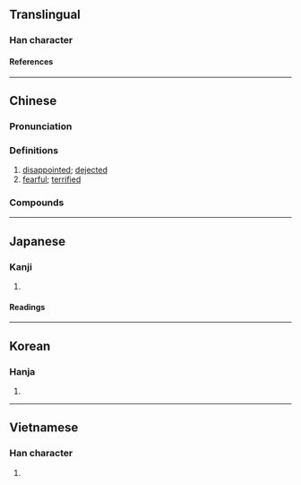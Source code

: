{{character info}}
==Translingual==

===Han character===
{{Han char|rn=61|rad=心|as=08|sn=11|four=99027|canj=PFBR|ids=⿰忄尚}}

====References====
{{Han ref|kx=0391.120|dkj=10815|dj=0725.240|hdz=42315.020|uh=60DD}}

----

==Chinese==
{{zh-forms}}

===Pronunciation===
{{zh-pron
|m=chǎng,tǎng,1nb=standard,2nb=variant
|c=cong2,tong2
|mn=chhéng/siàng
|oc=y
|cat=a
}}

===Definitions===
{{zh-hanzi}}

# [[disappointed]]; [[dejected]]
# [[fearful]]; [[terrified]]

===Compounds===
{{zh-der|惝然|惝怳|惝恍|惝惘|惝罔}}

----

==Japanese==

===Kanji===
{{ja-kanji|grade=|rs=心08}}

# {{rfdef|ja|sort=心08}}

====Readings====
{{ja-readings
|on=しょう, とう
|kun=うつとりする
}}

----

==Korean==

===Hanja===
{{ko-hanja|창}}

# {{rfdef|ko|sort=心08}}

----

==Vietnamese==

===Han character===
{{vi-readings|rs=心08|reading=sượng}}

# {{rfdef|vi|sort=心08}}